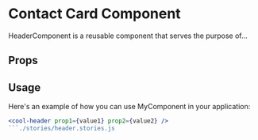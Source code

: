 
<Meta of={HeaderComponent} />

# Contact Card Component

HeaderComponent is a reusable component that serves the purpose of...

<Canvas>
  <Story component={HeaderComponent} />
</Canvas>

## Props

<ArgsTable of={HeaderComponent} />

## Usage

Here's an example of how you can use MyComponent in your application:

```jsx
<cool-header prop1={value1} prop2={value2} />
```./stories/header.stories.js